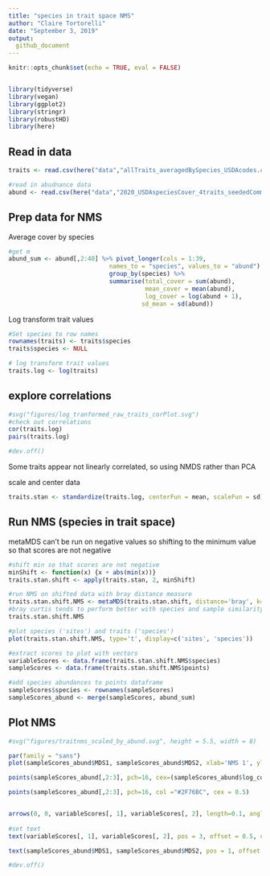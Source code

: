 ```yaml
---
title: "species in trait space NMS"
author: "Claire Tortorelli"
date: "September 3, 2019"
output:
  github_document
---
```


```r

knitr::opts_chunk$set(echo = TRUE, eval = FALSE)


library(tidyverse)
library(vegan)
library(ggplot2)
library(stringr)
library(robustHD)
library(here)
```



## Read in data
```r
traits <- read.csv(here("data","allTraits_averagedBySpecies_USDAcodes.csv"))

#read in abudnance data
abund <- read.csv(here("data","2020_USDAspeciesCover_4traits_seededCommunitySubplots.csv"))


```

## Prep data for NMS

Average cover by species
```r
#get m
abund_sum <- abund[,2:40] %>% pivot_longer(cols = 1:39, 
                            names_to = "species", values_to = "abund") %>%
                            group_by(species) %>%
                            summarise(total_cover = sum(abund),
                                      mean_cover = mean(abund),
                                      log_cover = log(abund + 1),
                                     sd_mean = sd(abund))


```


Log transform trait values
```r
#Set species to row names
rownames(traits) <- traits$species 
traits$species <- NULL 

# log transform trait values
traits.log <- log(traits)

```

## explore correlations
```r
#svg("figures/log_tranformed_raw_traits_corPlot.svg")
#check out correlations
cor(traits.log) 
pairs(traits.log)

#dev.off()
```
Some traits appear not linearly correlated, so using NMDS rather than PCA


scale and center data
```r
traits.stan <- standardize(traits.log, centerFun = mean, scaleFun = sd)

```

## Run NMS (species in trait space)

metaMDS can't be run on negative values so shifting to the minimum value so that scores are not negative
```r
#shift min so that scores are not negative
minShift <- function(x) {x + abs(min(x))}
traits.stan.shift <- apply(traits.stan, 2, minShift)

#run NMS on shifted data with bray distance measure
traits.stan.shift.NMS <- metaMDS(traits.stan.shift, distance='bray', k=2, trymax=50, autotransform=FALSE, wasscores=TRUE, noshare=FALSE) 
#bray curtis tends to perform better with species and sample similarity
traits.stan.shift.NMS

#plot species ('sites') and traits ('species')
plot(traits.stan.shift.NMS, type='t', display=c('sites', 'species'))

```

```r
#extract scores to plot with vectors
variableScores <- data.frame(traits.stan.shift.NMS$species)
sampleScores <- data.frame(traits.stan.shift.NMS$points)

#add species abundances to points dataframe
sampleScores$species <- rownames(sampleScores)
sampleScores_abund <- merge(sampleScores, abund_sum)
```

## Plot NMS
```r
#svg("figures/traitnms_scaled_by_abund.svg", height = 5.5, width = 8)

par(family = "sans")
plot(sampleScores_abund$MDS1, sampleScores_abund$MDS2, xlab='NMS 1', ylab='NMS 2', type='n', asp=1, las=1)

points(sampleScores_abund[,2:3], pch=16, cex=(sampleScores_abund$log_cover/2), col="#98DEEC")

points(sampleScores_abund[,2:3], pch=16, col ="#2F76BC", cex = 0.5)


arrows(0, 0, variableScores[, 1], variableScores[, 2], length=0.1, angle=20, col ="#A6761D")
 
#set text
text(variableScores[, 1], variableScores[, 2], pos = 3, offset = 0.5, col = "black", font = 2, rownames(variableScores), cex=0.7)

text(sampleScores_abund$MDS1, sampleScores_abund$MDS2, pos = 1, offset = 0.3, col =  "grey3", font = 1, sampleScores_abund$species,  cex=0.7)

#dev.off()

```

